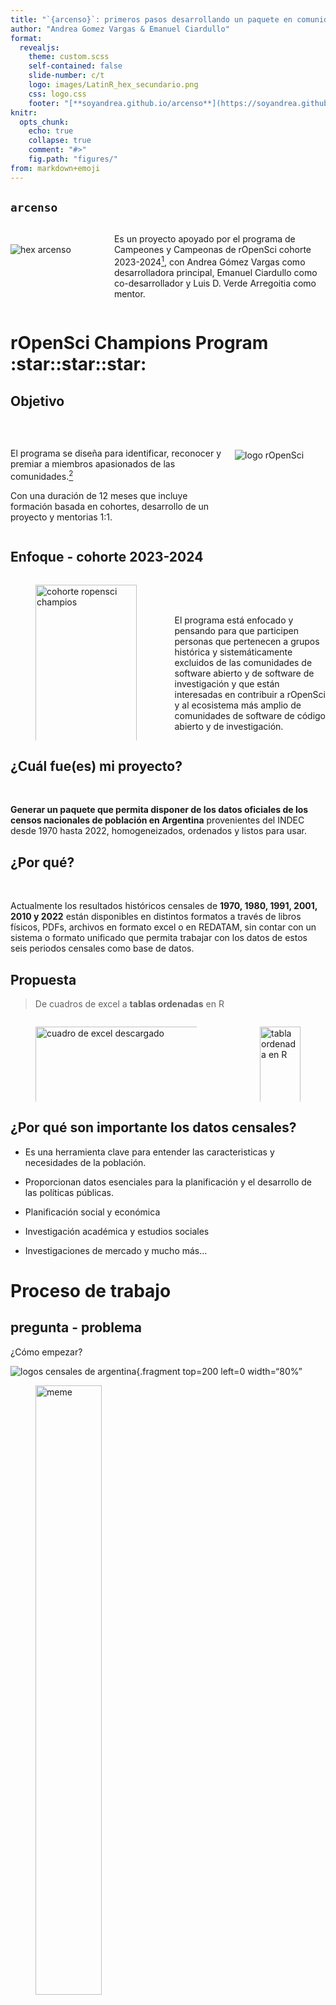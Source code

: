 ```yaml
---
title: "`{arcenso}`: primeros pasos desarrollando un paquete en comunidad con rOpenSci"
author: "Andrea Gomez Vargas & Emanuel Ciardullo"
format:
  revealjs: 
    theme: custom.scss
    self-contained: false
    slide-number: c/t
    logo: images/LatinR_hex_secundario.png
    css: logo.css
    footer: "[**soyandrea.github.io/arcenso**](https://soyandrea.github.io/arcenso/)"
knitr:
  opts_chunk: 
    echo: true
    collapse: true
    comment: "#>"
    fig.path: "figures/"
from: markdown+emoji
---
```


## `arcenso`

::: columns
::: {.column width="30%"}

<br>
![hex arcenso](images/arcenso1.png)

:::

::: {.column width="70%"}
Es un proyecto apoyado por el programa de Campeones y Campeonas de rOpenSci cohorte 2023-2024^[[Introducing rOpenSci Champions - Cohort 2023-2024](https://ropensci.org/blog/2024/02/15/champions-program-champions-2024/)], con Andrea Gómez Vargas como desarrolladora principal, Emanuel Ciardullo como co-desarrollador y Luis D. Verde Arregoitia como mentor.
:::

:::

#  rOpenSci Champions Program :star::star::star:

## Objetivo

::: columns
::: {.column width="70%"}

<br>

El programa se diseña para identificar, reconocer y premiar a miembros apasionados de las comunidades.^[[¡Anunciamos el programa de Campeones y Campeonas de rOpenSci!](https://ropensci.org/es/blog/2022/09/22/launch-champions-program-es/)]

Con una duración de 12 meses que incluye formación basada en cohortes, desarrollo de un proyecto y mentorias 1:1. 
:::

::: {.column width="30%"}
<br>
<br>
![logo rOpenSci](images/ropensci.png)
:::

:::



## Enfoque - cohorte 2023-2024 
::: columns
::: {.column width="50%"}

![cohorte ropensci champios](images/champios2024.png){width="100%"}
:::

::: {.column width="50%"}

::: r-fit-text
<br>
<br>

El programa está enfocado y pensando para que participen personas que pertenecen a grupos histórica y sistemáticamente excluidos de las comunidades de software abierto y de software de investigación y que están interesadas en contribuir a rOpenSci y al ecosistema más amplio de comunidades de software de código abierto y de investigación.
:::


:::

:::


## ¿Cuál fue(es) mi proyecto? 

<br>

**Generar un paquete que permita disponer de los datos oficiales de los censos nacionales de población en Argentina** provenientes del INDEC desde 1970 hasta 2022, homogeneizados, ordenados y listos para usar. 


## ¿Por qué?

<br>

Actualmente los resultados históricos censales de **1970, 1980, 1991, 2001, 2010 y 2022** están disponibles en distintos formatos a través de libros físicos, PDFs, archivos en formato excel o en REDATAM, sin contar con un sistema o formato unificado que permita trabajar con los datos de estos seis periodos censales como base de datos.


## Propuesta

> De cuadros de excel a **tablas ordenadas** en R

::: columns
::: {.column width="70%"}
![cuadro de excel descargado](images/excel.png){width="110%"}

:::

::: {.column width="30%"}
![tabla ordenada en R](images/tabla.png){width="100%"}

:::

:::


## ¿Por qué son importante los datos censales? 

::: {.incremental}

- Es una herramienta clave para entender las caracteristicas y necesidades de la población.

- Proporcionan datos esenciales para la planificación y el desarrollo de las políticas públicas.

- Planificación social y económica

- Investigación académica y estudios sociales

-  Investigaciones de mercado y mucho más...
:::

# Proceso de trabajo 

## pregunta - problema

¿Cómo empezar?


::: {.r-stack}




![logos censales de argentina](images/censos.png){.fragment top=200 left=0 width="80%"





![meme](images/meme.png){.fragment top=50 right=50 width="50%"}


:::


## Trainings



## Mentorias & encuentros

::: {.r-stack}

![](images/posit3.jpg){.fragment top=200 left=0 width="30%"}

![](images/posito2.jpg){.fragment top=50 right=50 width="40%"}

![](images/posit1.jpg){.fragment bottom=0 right=50 width="40%"}

:::

## Diseño conceptual 




# {arcenso} 📦

##

<br>
<br>
<br>
![](images/arcenso.png){width="150%"}


## ¿Cómo funciona? 

<br>

### Instalación

```r
# install.packages("remotes")
remotes::install_github("SoyAndrea/arcenso")
```

<br>
<br>

### Activación del paquete

```r
library(arcenso)
```


## `get_census()` - obtener tablas 

```r
get_census( year = 1970, topic = "CONDICIONES HABITACIONALES", geolvl = "Total del país")
```


## `check_repository()` - reporte de tablas disponibles

<br>

```r
check_repository( year = 1970, topic = "CONDICIONES HABITACIONALES", geolvl = "Total del país")
```


## `arcenso()` - shinyapp de consulta

```r
arcenso()
```



![](images/shiny.png){width="100%"}


## Documentación

```r
knitr::include_url("https://soyandrea.github.io/arcenso/",height = 600)
```


# Próximos pasos y metas 💫

## 👣

::: {.incremental}

::: columns
::: {.column width="40%"}
![](https://i.pinimg.com/originals/9f/ff/73/9fff730a3d58f7973f6e2891ee468a2d.gif)

:::

::: {.column width="60%"}

- mejorar la documentación
- continuar con el roadmap por etapas y el proceso de clasificación, revisión y formateo.
- lograr los estandares óptimos para llegar al peer-review
- sumar a mas usuarios a utilizar el paquete

:::
:::
:::

## Gracias 😁

::: columns
::: {.column width="50%"}

![](https://avatars.githubusercontent.com/u/45582182?v=4){width="50%" style="border-radius: 80%;"}

**Andrea**

rOpenSci Champion


Socióloga

:::

::: {.column width="50%"}

![](https://avatars.githubusercontent.com/u/64991969?v=4){width="50%" style="border-radius: 80%;"}

**Emanuel**

Estadístico

:::

:::

